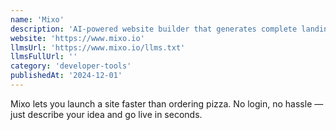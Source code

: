 ```yaml
---
name: 'Mixo'
description: 'AI-powered website builder that generates complete landing pages from just a sentence.'
website: 'https://www.mixo.io'
llmsUrl: 'https://www.mixo.io/llms.txt'
llmsFullUrl: ''
category: 'developer-tools'
publishedAt: '2024-12-01'
---
```


Mixo lets you launch a site faster than ordering pizza. No login, no hassle — just describe your idea and go live in seconds.